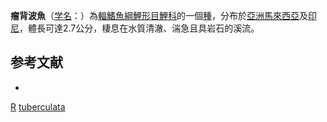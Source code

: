 {{Speciesbox 
| taxon = Rasbora tuberculata
| status = NE
| status_system = IUCN3.1
| authority = [[Kottelat|Kottelat]], 1995
| synonyms = 
}}
'''瘤背波魚'''（[[学名|学名]]：{{lang|la|'''''Rasbora tuberculata'''''}}）為[[輻鰭魚綱|輻鰭魚綱]][[鯉形目|鯉形目]][[鯉科|鯉科]]的一個[[種|種]]，分布於[[亞洲|亞洲]][[馬來西亞|馬來西亞]]及[[印尼|印尼]]，體長可達2.7公分，棲息在水質清澈、湍急且具岩石的溪流。

==参考文献==
*{{FishBase_species|genus=Rasbora|species=tuberculata|year=2011|month=12}}

{{Taxonbar}}

[[Category:1995年描述的鱼类|R]]
[[Category:波魚屬|tuberculata]]